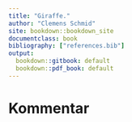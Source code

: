 ```yaml
---
title: "Giraffe."
author: "Clemens Schmid"
site: bookdown::bookdown_site
documentclass: book
bibliography: ["references.bib"]
output:
  bookdown::gitbook: default
  bookdown::pdf_book: default
---
```


# Kommentar
